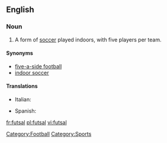 ==English==
{{wikipedia}}

===Noun===
{{en-noun|-}}

# A form of [[soccer]] played indoors, with five players per team.

====Synonyms====
*[[five-a-side football]]
*[[indoor soccer]]

====Translations====
{{top}}
*Italian: {{t-|it|calcetto|m}}
{{mid}}
*Spanish: {{t-|es|fútbol sala}}
{{bottom}}

[[Category:Football]]
[[Category:Sports]]

[[fr:futsal]]
[[pl:futsal]]
[[vi:futsal]]
